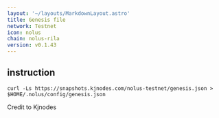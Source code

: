```yaml
---
layout: '~/layouts/MarkdownLayout.astro'
title: Genesis file
network: Testnet
icon: nolus
chain: nolus-rila
version: v0.1.43
---
```

## instruction

```
curl -Ls https://snapshots.kjnodes.com/nolus-testnet/genesis.json > $HOME/.nolus/config/genesis.json
```
Credit to Kjnodes